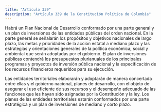 ```yaml
---
title: "Artículo 339"
description: "Artículo 339 de la Constitución Política de Colombia"
---
```


Habrá un Plan Nacional de Desarrollo conformado por una parte general y un plan de inversiones de las entidades públicas del orden nacional. En la parte general se señalarán los propósitos y objetivos nacionales de largo plazo, las metas y prioridades de la acción estatal a mediano plazo y las estrategias y orientaciones generales de la política económica, social y ambiental que serán adoptadas por el gobierno. El plan de inversiones públicas contendrá los presupuestos plurianuales de los principales programas y proyectos de inversión pública nacional y la especificación de los recursos financieros requeridos para su ejecución.

Las entidades territoriales elaborarán y adoptarán de manera concertada entre ellas y el gobierno nacional, planes de desarrollo, con el objeto de asegurar el uso eficiente de sus recursos y el desempeño adecuado de las funciones que les hayan sido asignadas por la Constitución y la ley. Los planes de las entidades territoriales estarán conformados por una parte estratégica y un plan de inversiones de mediano y corto plazo.
